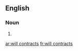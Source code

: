 ==English==

===Noun===
{{head|en|head=[[will]] [[contract]]s}}

# {{plural of|will contract}}

[[ar:will contracts]]
[[fr:will contracts]]